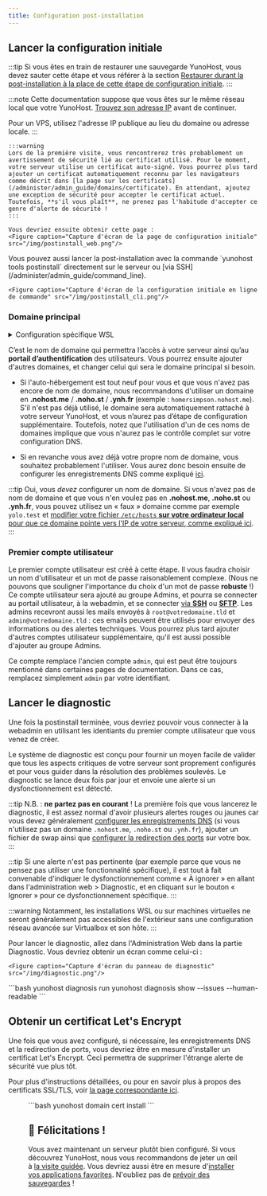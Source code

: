 ```yaml
---
title: Configuration post-installation
---
```



## <FAIcon icon="fa-cog"/> Lancer la configuration initiale

:::tip
Si vous êtes en train de restaurer une sauvegarde YunoHost, vous devez sauter cette étape et vous référer à la section [Restaurer durant la post-installation à la place de cette étape de configuration initiale](/administer/backups#restaurer).
:::

:::note
Cette documentation suppose que vous êtes sur le même réseau local que votre YunoHost.
[Trouvez son adresse IP](/install/post_install/finding_the_local_ip) avant de continuer.

Pour un VPS, utilisez l'adresse IP publique au lieu du domaine ou adresse locale.
:::

<Tabs groupId="admin-commands">
  <TabItem value="web" label="Depuis l'interface web">

    :::warning
    Lors de la première visite, vous rencontrerez très probablement un avertissement de sécurité lié au certificat utilisé. Pour le moment, votre serveur utilise un certificat auto-signé. Vous pourrez plus tard ajouter un certificat automatiquement reconnu par les navigateurs comme décrit dans [la page sur les certificats](/administer/admin_guide/domains/certificate). En attendant, ajoutez une exception de sécurité pour accepter le certificat actuel. Toutefois, **s'il vous plaît**, ne prenez pas l'habitude d'accepter ce genre d'alerte de sécurité !
    :::

    Vous devriez ensuite obtenir cette page :
    <Figure caption="Capture d'écran de la page de configuration initiale" src="/img/postinstall_web.png"/>
  </TabItem>
  <TabItem value="cli" label="Depuis la ligne de commande">
    Vous pouvez aussi lancer la post-installation avec la commande `yunohost tools postinstall` directement sur le serveur ou [via SSH](/administer/admin_guide/command_line).

    <Figure caption="Capture d'écran de la configuration initiale en ligne de commande" src="/img/postinstall_cli.png"/>
  </TabItem>
</Tabs>

### <FAIcon icon="fa-globe"/> Domaine principal

<details>
<summary>Configuration spécifique WSL</summary>

Vous devrez choisir un faux nom de domaine, car il ne sera pas accessible de l'extérieur.
Par exemple, `ynh.wsl`. L'étape compliqué est d'exposer ce nom de domaine à votre hôte.

Éditez le fichier `C:\Windows\System32\drivers\etc\hosts`. Vous devriez avoir une ligne commençant par `::1`, créez la si elle n'existe pas, et rajoutez votre domaine à la fin:

```text
::1    ynh.wsl localhost
```

Si vous voulez des sous-domaines, n'oubliez pas de les y rajouter aussi:

```text
::1    ynh.wsl subdomain.ynh.wsl localhost
```
</details>

C’est le nom de domaine qui permettra l’accès à votre serveur ainsi qu’au **portail d’authentification** des utilisateurs. Vous pourrez ensuite ajouter d'autres domaines, et changer celui qui sera le domaine principal si besoin.

- Si l'auto-hébergement est tout neuf pour vous et que vous n'avez pas encore de nom de domaine, nous recommandons d'utiliser un domaine en **.nohost.me** / **.noho.st** / **.ynh.fr** (exemple : `homersimpson.nohost.me`). S'il n'est pas déjà utilisé, le domaine sera automatiquement rattaché à votre serveur YunoHost, et vous n’aurez pas d’étape de configuration supplémentaire. Toutefois, notez que l'utilisation d'un de ces noms de domaines implique que vous n'aurez pas le contrôle complet sur votre configuration DNS.

- Si en revanche vous avez déjà votre propre nom de domaine, vous souhaitez probablement l'utiliser. Vous aurez donc besoin ensuite de configurer les enregistrements DNS comme expliqué [ici](/install/post_install/dns_config).

:::tip
Oui, vous *devez* configurer un nom de domaine. Si vous n'avez pas de nom de domaine et que vous n'en voulez pas en **.nohost.me**, **.noho.st** ou **.ynh.fr**, vous pouvez utilisez un « faux » domaine comme par exemple `yolo.test` et [modifier votre fichier `/etc/hosts` **sur votre ordinateur local** pour que ce domaine pointe vers l'IP de votre serveur, comme expliqué ici](/administer/tutorials/domains/dns_local_network).
:::

### <FAIcon icon="fa-key"/> Premier compte utilisateur

Le premier compte utilisateur est créé à cette étape. Il vous faudra choisir un nom d'utilisateur et un mot de passe raisonablement complexe. (Nous ne pouvons que souligner l'importance du choix d'un mot de passe **robuste** !) Ce compte utilisateur sera ajouté au groupe Admins, et pourra se connecter au portail utilisateur, à la webadmin, et se connecter [via **SSH**](/administer/admin_guide/command_line) ou [**SFTP**](/administer/tutorials/filezilla). Les admins recevront aussi les mails envoyés à `root@votredomaine.tld` et `admin@votredomaine.tld` : ces emails peuvent être utilisés pour envoyer des informations ou des alertes techniques. Vous pourrez plus tard ajouter d'autres comptes utilisateur supplémentaire, qu'il est aussi possible d'ajouter au groupe Admins.

Ce compte remplace l'ancien compte `admin`, qui est peut être toujours mentionné dans certaines pages de documentation. Dans ce cas, remplacez simplement `admin` par votre identifiant.

## <FAIcon icon="fa-stethoscope"/> Lancer le diagnostic

Une fois la postinstall terminée, vous devriez pouvoir vous connecter à la webadmin en utilisant les identiants du premier compte utilisateur que vous venez de créer.

Le système de diagnostic est conçu pour fournir un moyen facile de valider que tous les aspects critiques de votre serveur sont proprement configurés et pour vous guider dans la résolution des problèmes soulevés. Le diagnostic se lance deux fois par jour et envoie une alerte si un dysfonctionnement est détecté.

:::tip
N.B. : **ne partez pas en courant** ! La première fois que vous lancerez le diagnostic, il est assez normal d'avoir plusieurs alertes rouges ou jaunes car vous devez généralement [configurer les enregistrements DNS](/install/post_install/dns_config) (si vous n'utilisez pas un domaine `.nohost.me`, `.noho.st` ou `.ynh.fr`), ajouter un fichier de swap ainsi que [configurer la redirection des ports](/install/post_install/isp_box_config) sur votre box.
:::

:::tip
Si une alerte n'est pas pertinente (par exemple parce que vous ne pensez pas utiliser une fonctionnalité spécifique), il est tout à fait convenable d'indiquer le dysfonctionnement comme « À ignorer » en allant dans l'administration web > Diagnostic, et en cliquant sur le bouton « Ignorer » pour ce dysfonctionnement spécifique.
:::

:::warning
Notamment, les installations WSL ou sur machines virtuelles ne seront généralement pas accessibles de l'extérieur sans une configuration réseau avancée sur Virtualbox et son hôte.
:::

<Tabs groupId="admin-commands">
  <TabItem value="web" label="(Recommandé) Depuis l'interface web">
    Pour lancer le diagnostic, allez dans l'Administration Web dans la partie Diagnostic. Vous devriez obtenir un écran comme celui-ci :

    <Figure caption="Capture d'écran du panneau de diagnostic" src="/img/diagnostic.png"/>
  </TabItem>
  <TabItem value="cli" label="Depuis la ligne de commande">
    ```bash
    yunohost diagnosis run
    yunohost diagnosis show --issues --human-readable
    ```
  </TabItem>
</Tabs>

## <FAIcon icon="fa-lock"/> Obtenir un certificat Let's Encrypt

Une fois que vous avez configuré, si nécessaire, les enregistrements DNS et la redirection de ports, vous devriez être en mesure d'installer un certificat Let's Encrypt. Ceci permettra de supprimer l'étrange alerte de sécurité vue plus tôt.

Pour plus d'instructions détaillées, ou pour en savoir plus à propos des certificats SSL/TLS, voir [la page correspondante ici](/administer/admin_guide/domains/certificate).

<Tabs groupId="admin-commands">
  <TabItem value="web" label="Depuis l'interface web">
    <Figure caption="Capture d'écran du panneau pour installer un certificat Let's Encrypt" src="/img/certificate-before-LE.png"/>
  </TabItem>
  <TabItem value="cli" label="Depuis la ligne de commande">
    ```bash
    yunohost domain cert install
    ```
  </TabItem>
</Tabs>

## 🎉 Félicitations !

Vous avez maintenant un serveur plutôt bien configuré. Si vous découvrez YunoHost, nous vous recommandons de jeter un œil à [la visite guidée](/category/overview). Vous devriez aussi être en mesure d'[installer vos applications favorites](https://apps.yunohost.org). N'oubliez pas de [prévoir des sauvegardes](/category/backups) !
